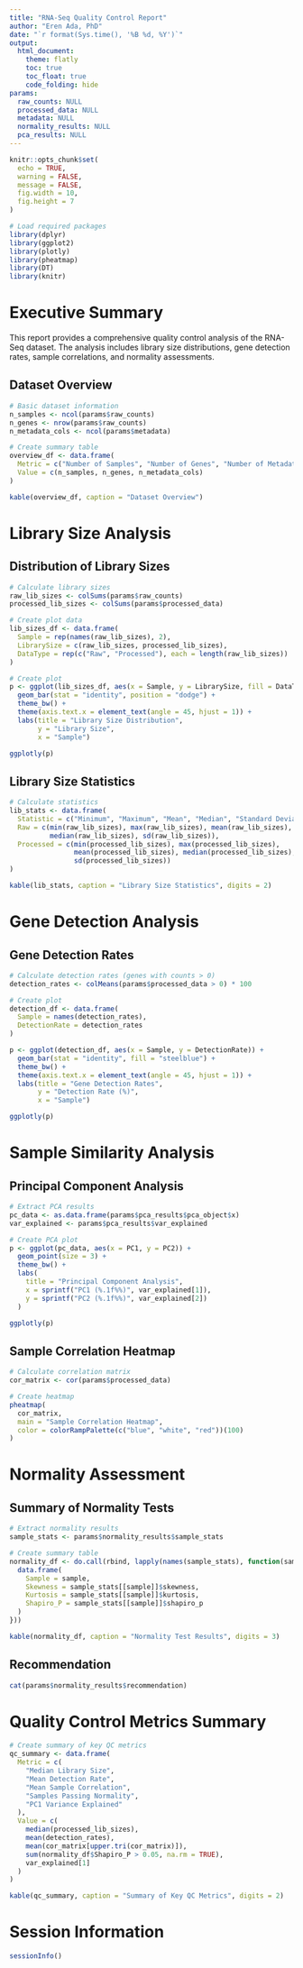 ```yaml
---
title: "RNA-Seq Quality Control Report"
author: "Eren Ada, PhD"
date: "`r format(Sys.time(), '%B %d, %Y')`"
output:
  html_document:
    theme: flatly
    toc: true
    toc_float: true
    code_folding: hide
params:
  raw_counts: NULL
  processed_data: NULL
  metadata: NULL
  normality_results: NULL
  pca_results: NULL
---
```


```r
knitr::opts_chunk$set(
  echo = TRUE,
  warning = FALSE,
  message = FALSE,
  fig.width = 10,
  fig.height = 7
)

# Load required packages
library(dplyr)
library(ggplot2)
library(plotly)
library(pheatmap)
library(DT)
library(knitr)
```

# Executive Summary

This report provides a comprehensive quality control analysis of the RNA-Seq dataset. The analysis includes library size distributions, gene detection rates, sample correlations, and normality assessments.

## Dataset Overview

```r
# Basic dataset information
n_samples <- ncol(params$raw_counts)
n_genes <- nrow(params$raw_counts)
n_metadata_cols <- ncol(params$metadata)

# Create summary table
overview_df <- data.frame(
  Metric = c("Number of Samples", "Number of Genes", "Number of Metadata Variables"),
  Value = c(n_samples, n_genes, n_metadata_cols)
)

kable(overview_df, caption = "Dataset Overview")
```

# Library Size Analysis

## Distribution of Library Sizes

```r
# Calculate library sizes
raw_lib_sizes <- colSums(params$raw_counts)
processed_lib_sizes <- colSums(params$processed_data)

# Create plot data
lib_sizes_df <- data.frame(
  Sample = rep(names(raw_lib_sizes), 2),
  LibrarySize = c(raw_lib_sizes, processed_lib_sizes),
  DataType = rep(c("Raw", "Processed"), each = length(raw_lib_sizes))
)

# Create plot
p <- ggplot(lib_sizes_df, aes(x = Sample, y = LibrarySize, fill = DataType)) +
  geom_bar(stat = "identity", position = "dodge") +
  theme_bw() +
  theme(axis.text.x = element_text(angle = 45, hjust = 1)) +
  labs(title = "Library Size Distribution",
       y = "Library Size",
       x = "Sample")

ggplotly(p)
```

## Library Size Statistics

```r
# Calculate statistics
lib_stats <- data.frame(
  Statistic = c("Minimum", "Maximum", "Mean", "Median", "Standard Deviation"),
  Raw = c(min(raw_lib_sizes), max(raw_lib_sizes), mean(raw_lib_sizes),
          median(raw_lib_sizes), sd(raw_lib_sizes)),
  Processed = c(min(processed_lib_sizes), max(processed_lib_sizes),
                mean(processed_lib_sizes), median(processed_lib_sizes),
                sd(processed_lib_sizes))
)

kable(lib_stats, caption = "Library Size Statistics", digits = 2)
```

# Gene Detection Analysis

## Gene Detection Rates

```r
# Calculate detection rates (genes with counts > 0)
detection_rates <- colMeans(params$processed_data > 0) * 100

# Create plot
detection_df <- data.frame(
  Sample = names(detection_rates),
  DetectionRate = detection_rates
)

p <- ggplot(detection_df, aes(x = Sample, y = DetectionRate)) +
  geom_bar(stat = "identity", fill = "steelblue") +
  theme_bw() +
  theme(axis.text.x = element_text(angle = 45, hjust = 1)) +
  labs(title = "Gene Detection Rates",
       y = "Detection Rate (%)",
       x = "Sample")

ggplotly(p)
```

# Sample Similarity Analysis

## Principal Component Analysis

```r
# Extract PCA results
pc_data <- as.data.frame(params$pca_results$pca_object$x)
var_explained <- params$pca_results$var_explained

# Create PCA plot
p <- ggplot(pc_data, aes(x = PC1, y = PC2)) +
  geom_point(size = 3) +
  theme_bw() +
  labs(
    title = "Principal Component Analysis",
    x = sprintf("PC1 (%.1f%%)", var_explained[1]),
    y = sprintf("PC2 (%.1f%%)", var_explained[2])
  )

ggplotly(p)
```

## Sample Correlation Heatmap

```r
# Calculate correlation matrix
cor_matrix <- cor(params$processed_data)

# Create heatmap
pheatmap(
  cor_matrix,
  main = "Sample Correlation Heatmap",
  color = colorRampPalette(c("blue", "white", "red"))(100)
)
```

# Normality Assessment

## Summary of Normality Tests

```r
# Extract normality results
sample_stats <- params$normality_results$sample_stats

# Create summary table
normality_df <- do.call(rbind, lapply(names(sample_stats), function(sample) {
  data.frame(
    Sample = sample,
    Skewness = sample_stats[[sample]]$skewness,
    Kurtosis = sample_stats[[sample]]$kurtosis,
    Shapiro_P = sample_stats[[sample]]$shapiro_p
  )
}))

kable(normality_df, caption = "Normality Test Results", digits = 3)
```

## Recommendation

```r
cat(params$normality_results$recommendation)
```

# Quality Control Metrics Summary

```r
# Create summary of key QC metrics
qc_summary <- data.frame(
  Metric = c(
    "Median Library Size",
    "Mean Detection Rate",
    "Mean Sample Correlation",
    "Samples Passing Normality",
    "PC1 Variance Explained"
  ),
  Value = c(
    median(processed_lib_sizes),
    mean(detection_rates),
    mean(cor_matrix[upper.tri(cor_matrix)]),
    sum(normality_df$Shapiro_P > 0.05, na.rm = TRUE),
    var_explained[1]
  )
)

kable(qc_summary, caption = "Summary of Key QC Metrics", digits = 2)
```

# Session Information

```r
sessionInfo()
``` 